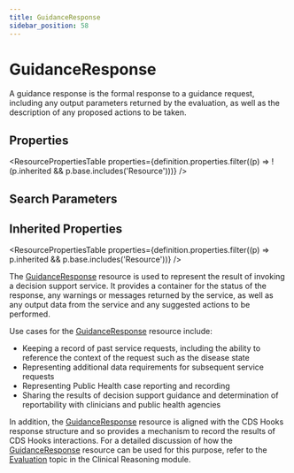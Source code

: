 ```yaml
---
title: GuidanceResponse
sidebar_position: 58
---
```


# GuidanceResponse

A guidance response is the formal response to a guidance request, including any output parameters returned by the evaluation, as well as the description of any proposed actions to be taken.

<Tabs queryString="section">
<TabItem value="schema" label="Schema" default>


## Properties


<ResourcePropertiesTable properties={definition.properties.filter((p) => !(p.inherited && p.base.includes('Resource')))} />

## Search Parameters

<SearchParamsTable searchParams={definition.searchParameters} />

## Inherited Properties

<ResourcePropertiesTable properties={definition.properties.filter((p) => p.inherited && p.base.includes('Resource'))} />

</TabItem>
  <TabItem value="usage" label="Usage">
    <div> <a name="bnc"></a>  <p>The <a href="/docs/api/fhir/resources/guidanceresponse">GuidanceResponse</a> resource is used to represent the result of invoking a decision support service. It provides a container for the status of the response, any warnings or messages returned by the service, as well as any output data from the service and any suggested actions to be performed.</p>  <p>Use cases for the <a href="/docs/api/fhir/resources/guidanceresponse">GuidanceResponse</a> resource include:</p>  <ul>  <li>Keeping a record of past service requests, including the ability to reference the context of the request such as the disease state</li>  <li>Representing additional data requirements for subsequent service requests</li>  <li>Representing Public Health case reporting and recording</li>  <li>Sharing the results of decision support guidance and determination of reportability with clinicians and public health agencies</li> </ul>  <p>In addition, the <a href="/docs/api/fhir/resources/guidanceresponse">GuidanceResponse</a> resource is aligned with the CDS Hooks response structure and so provides a mechanism to record the results of CDS Hooks interactions. For a detailed discussion of how the <a href="/docs/api/fhir/resources/guidanceresponse">GuidanceResponse</a> resource can be used for this purpose, refer to the <a href="https://www.hl7.org/fhir/clinicalreasoning-cds-on-fhir.html#evaluation">Evaluation</a> topic in the Clinical Reasoning module.</p>  </div>
    </TabItem>
  
  
  

</Tabs>
